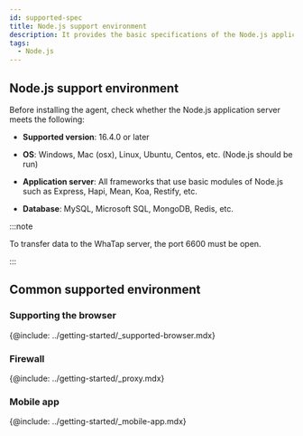 ```yaml
---
id: supported-spec
title: Node.js support environment
description: It provides the basic specifications of the Node.js application server in which the WhaTap Monitoring service runs.
tags:
  - Node.js
---
```


## Node.js support environment

Before installing the agent, check whether the Node.js application server meets the following:

-   **Supported version**: 16.4.0 or later

-   **OS**: Windows, Mac (osx), Linux, Ubuntu, Centos, etc. (Node.js should be run)

-   **Application server**: All frameworks that use basic modules of Node.js such as Express, Hapi, Mean, Koa, Restify, etc.

-   **Database**: MySQL, Microsoft SQL, MongoDB, Redis, etc.

:::note

To transfer data to the WhaTap server, the port 6600 must be open.

:::

## Common supported environment

### Supporting the browser

{@include: ../getting-started/_supported-browser.mdx}

### Firewall

{@include: ../getting-started/_proxy.mdx} 

### Mobile app

{@include: ../getting-started/_mobile-app.mdx}  
